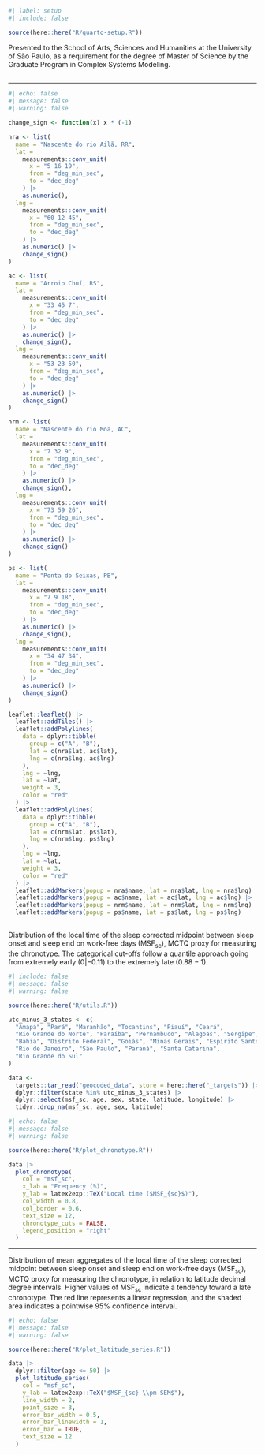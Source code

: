 <!-- %:::% index begin %:::% -->
## {.smaller visibility="hidden"}

```r
#| label: setup
#| include: false

source(here::here("R/quarto-setup.R"))
```

Presented to the School of Arts, Sciences and Humanities at the University of São Paulo, as a requirement for the degree of Master of Science by the Graduate Program in Complex Systems Modeling.

<!-- %:::% slides-introduction begin %:::% -->
## {background-iframe="https://www.interactive-earth.com/earth/solar-system.html?gridXZ.visible=true&sun.spinrate=0.26&earth.diameter=0.50&earth.au=0.13&earth.ellipse=0.50&earth.spinrate=0.50&earth.angle1=23.50&earthgroup.angle=5.00&moon.diameter=0.29&moon.distance=0.31&moon.spinrate=0.50" background-interactive=true scrollable=false}

<!-- Hipótese da latitude -->

## {background-iframe="https://astro.unl.edu/classaction/animations/coordsmotion/sunsrays.html" background-interactive=true scrollable=false}

<!-- Hipótese da latitude -->

## {background-iframe="https://ciechanow.ski/earth-and-sun/#es_cosine" background-interactive=true}

<!-- Hipótese da latitude -->

## {background-iframe="https://ciechanow.ski/earth-and-sun/#es_earth_outline" background-interactive=true}

---

```r
#| echo: false
#| message: false
#| warning: false

change_sign <- function(x) x * (-1)

nra <- list(
  name = "Nascente do rio Ailã, RR",
  lat = 
    measurements::conv_unit(
      x = "5 16 19", 
      from = "deg_min_sec", 
      to = "dec_deg"
    ) |> 
    as.numeric(),
  lng = 
    measurements::conv_unit(
      x = "60 12 45", 
      from = "deg_min_sec", 
      to = "dec_deg"
    ) |> 
    as.numeric() |>  
    change_sign()
)

ac <- list(
  name = "Arroio Chuí, RS",
  lat = 
    measurements::conv_unit(
      x = "33 45 7", 
      from = "deg_min_sec", 
      to = "dec_deg"
    ) |> 
    as.numeric() |>  
    change_sign(),
  lng = 
    measurements::conv_unit(
      x = "53 23 50", 
      from = "deg_min_sec", 
      to = "dec_deg"
    ) |> 
    as.numeric() |>  
    change_sign()
)

nrm <- list(
  name = "Nascente do rio Moa, AC",
  lat = 
    measurements::conv_unit(
      x = "7 32 9", 
      from = "deg_min_sec", 
      to = "dec_deg"
    ) |> 
    as.numeric() |>  
    change_sign(),
  lng = 
    measurements::conv_unit(
      x = "73 59 26", 
      from = "deg_min_sec", 
      to = "dec_deg"
    ) |> 
    as.numeric() |>  
    change_sign()
)

ps <- list(
  name = "Ponta do Seixas, PB",
  lat = 
    measurements::conv_unit(
      x = "7 9 18", 
      from = "deg_min_sec", 
      to = "dec_deg"
    ) |> 
    as.numeric() |>  
    change_sign(),
  lng = 
    measurements::conv_unit(
      x = "34 47 34", 
      from = "deg_min_sec", 
      to = "dec_deg"
    ) |> 
    as.numeric() |>  
    change_sign()
)

leaflet::leaflet() |>
  leaflet::addTiles() |> 
  leaflet::addPolylines(
    data = dplyr::tibble(
      group = c("A", "B"),
      lat = c(nra$lat, ac$lat),
      lng = c(nra$lng, ac$lng)
    ),
    lng = ~lng, 
    lat = ~lat,
    weight = 3,
    color = "red"
  ) |>
  leaflet::addPolylines(
    data = dplyr::tibble(
      group = c("A", "B"),
      lat = c(nrm$lat, ps$lat),
      lng = c(nrm$lng, ps$lng)
    ),
    lng = ~lng, 
    lat = ~lat,
    weight = 3,
    color = "red"
  ) |>
  leaflet::addMarkers(popup = nra$name, lat = nra$lat, lng = nra$lng) |>
  leaflet::addMarkers(popup = ac$name, lat = ac$lat, lng = ac$lng) |>
  leaflet::addMarkers(popup = nrm$name, lat = nrm$lat, lng = nrm$lng) |>
  leaflet::addMarkers(popup = ps$name, lat = ps$lat, lng = ps$lng)
```
<!-- %:::% slides-introduction end %:::% -->
<!-- %:::% slides-results begin %:::% -->
---

::: {.notes}
Distribution of the local time of the sleep corrected midpoint between sleep onset and sleep end on work-free days (MSF~sc~), MCTQ proxy for measuring the chronotype. The categorical cut-offs follow a quantile approach going from extremely early ($0 |- 0.11$) to the extremely late ($0.88 - 1$).
:::

```r
#| include: false
#| message: false
#| warning: false

source(here::here("R/utils.R"))

utc_minus_3_states <- c(
  "Amapá", "Pará", "Maranhão", "Tocantins", "Piauí", "Ceará",
  "Rio Grande do Norte", "Paraíba", "Pernambuco", "Alagoas", "Sergipe",
  "Bahia", "Distrito Federal", "Goiás", "Minas Gerais", "Espírito Santo",
  "Rio de Janeiro", "São Paulo", "Paraná", "Santa Catarina",
  "Rio Grande do Sul"
)

data <- 
  targets::tar_read("geocoded_data", store = here::here("_targets")) |>
  dplyr::filter(state %in% utc_minus_3_states) |>
  dplyr::select(msf_sc, age, sex, state, latitude, longitude) |>
  tidyr::drop_na(msf_sc, age, sex, latitude)
```

```r
#| echo: false
#| message: false
#| warning: false

source(here::here("R/plot_chronotype.R"))

data |> 
  plot_chronotype(
    col = "msf_sc", 
    x_lab = "Frequency (%)",
    y_lab = latex2exp::TeX("Local time ($MSF_{sc}$)"),
    col_width = 0.8,
    col_border = 0.6,
    text_size = 12,
    chronotype_cuts = FALSE,
    legend_position = "right"
  )
```

---

::: {.notes}
Distribution of mean aggregates of the local time of the sleep corrected midpoint between sleep onset and sleep end on work-free days (MSF~sc~), MCTQ proxy for measuring the chronotype, in relation to latitude decimal degree intervals. Higher values of MSF~sc~ indicate a tendency toward a late chronotype. The red line represents a linear regression, and the shaded area indicates a pointwise 95% confidence interval.
:::

```r
#| echo: false
#| message: false
#| warning: false

source(here::here("R/plot_latitude_series.R"))

data |>
  dplyr::filter(age <= 50) |>
  plot_latitude_series(
    col = "msf_sc", 
    y_lab = latex2exp::TeX("$MSF_{sc} \\pm SEM$"), 
    line_width = 2, 
    point_size = 3,
    error_bar_width = 0.5, 
    error_bar_linewidth = 1, 
    error_bar = TRUE,
    text_size = 12
  )
```
<!-- %:::% slides-results end %:::% -->
<!-- %:::% index end %:::% -->
